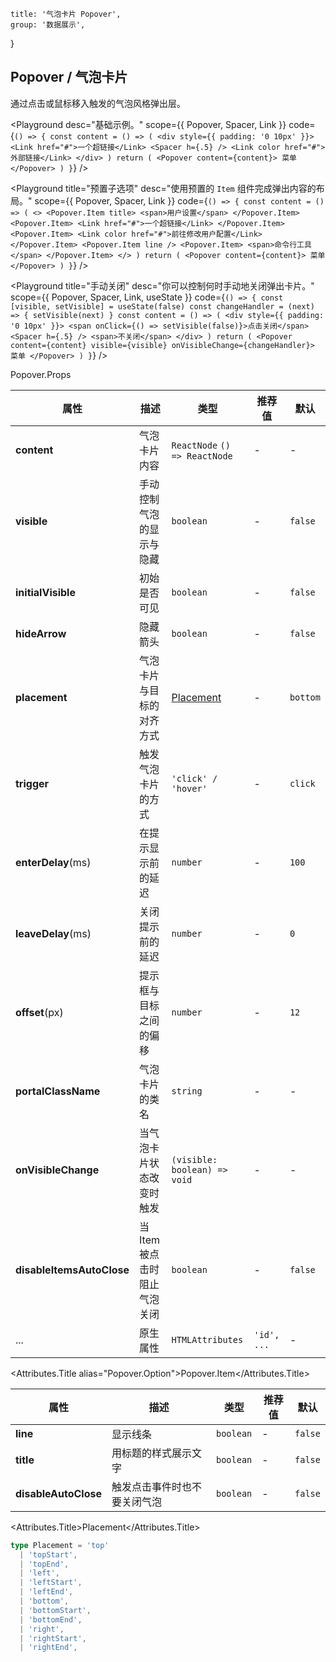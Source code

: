 
	title: '气泡卡片 Popover',
	group: '数据展示',
}

## Popover / 气泡卡片

通过点击或鼠标移入触发的气泡风格弹出层。

<Playground
	desc="基础示例。"
	scope={{ Popover, Spacer, Link }}
	code={`
() => {
  const content = () => (
    <div style={{ padding: '0 10px' }}>
      <Link href="#">一个超链接</Link>
      <Spacer h={.5} />
      <Link color href="#">外部链接</Link>
    </div>
  )
  return (
    <Popover content={content}>
      菜单
    </Popover>
  )
}
`}
/>

<Playground
	title="预置子选项"
	desc="使用预置的 `Item` 组件完成弹出内容的布局。"
	scope={{ Popover, Spacer, Link }}
	code={`
() => {
  const content = () => (
    <>
      <Popover.Item title>
        <span>用户设置</span>
      </Popover.Item>
      <Popover.Item>
        <Link href="#">一个超链接</Link>
      </Popover.Item>
      <Popover.Item>
        <Link color href="#">前往修改用户配置</Link>
      </Popover.Item>
      <Popover.Item line />
      <Popover.Item>
        <span>命令行工具</span>
      </Popover.Item>
    </>
  )
  return (
    <Popover content={content}>
      菜单
    </Popover>
  )
}
`}
/>

<Playground
	title="手动关闭"
	desc="你可以控制何时手动地关闭弹出卡片。"
	scope={{ Popover, Spacer, Link, useState }}
	code={`
() => {
  const [visible, setVisible] = useState(false)
  const changeHandler = (next) => {
    setVisible(next)
  }
  const content = () => (
    <div style={{ padding: '0 10px' }}>
      <span onClick={() => setVisible(false)}>点击关闭</span>
      <Spacer h={.5} />
      <span>不关闭</span>
    </div>
  )
  return (
    <Popover content={content} visible={visible}
      onVisibleChange={changeHandler}>
      菜单
    </Popover>
  )
}
`}
/>

<Attributes edit="/pages/zh-cn/components/popover.mdx">
<Attributes.Title>Popover.Props</Attributes.Title>

| 属性                      | 描述                         | 类型                          | 推荐值      | 默认     |
| ------------------------- | ---------------------------- | ----------------------------- | ----------- | -------- |
| **content**               | 气泡卡片内容                 | `ReactNode` `() => ReactNode` | -           | -        |
| **visible**               | 手动控制气泡的显示与隐藏     | `boolean`                     | -           | `false`  |
| **initialVisible**        | 初始是否可见                 | `boolean`                     | -           | `false`  |
| **hideArrow**             | 隐藏箭头                     | `boolean`                     | -           | `false`  |
| **placement**             | 气泡卡片与目标的对齐方式     | [Placement](#placement)       | -           | `bottom` |
| **trigger**               | 触发气泡卡片的方式           | `'click' / 'hover'`           | -           | `click`  |
| **enterDelay**(ms)        | 在提示显示前的延迟           | `number`                      | -           | `100`    |
| **leaveDelay**(ms)        | 关闭提示前的延迟             | `number`                      | -           | `0`      |
| **offset**(px)            | 提示框与目标之间的偏移       | `number`                      | -           | `12`     |
| **portalClassName**       | 气泡卡片的类名               | `string`                      | -           | -        |
| **onVisibleChange**       | 当气泡卡片状态改变时触发     | `(visible: boolean) => void`  | -           | -        |
| **disableItemsAutoClose** | 当 Item 被点击时阻止气泡关闭 | `boolean`                     | -           | `false`  |
| ...                       | 原生属性                     | `HTMLAttributes`              | `'id', ...` | -        |

<Attributes.Title alias="Popover.Option">Popover.Item</Attributes.Title>

| 属性                 | 描述                         | 类型      | 推荐值 | 默认    |
| -------------------- | ---------------------------- | --------- | ------ | ------- |
| **line**             | 显示线条                     | `boolean` | -      | `false` |
| **title**            | 用标题的样式展示文字         | `boolean` | -      | `false` |
| **disableAutoClose** | 触发点击事件时也不要关闭气泡 | `boolean` | -      | `false` |

<Attributes.Title>Placement</Attributes.Title>

```ts
type Placement = 'top'
  | 'topStart',
  | 'topEnd',
  | 'left',
  | 'leftStart',
  | 'leftEnd',
  | 'bottom',
  | 'bottomStart',
  | 'bottomEnd',
  | 'right',
  | 'rightStart',
  | 'rightEnd',
```

</Attributes>

